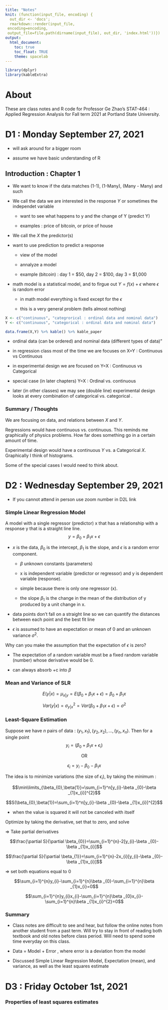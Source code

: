```yaml
---
title: "Notes"
knit: (function(input_file, encoding) {
  out_dir <- 'docs';
  rmarkdown::render(input_file,
 encoding=encoding,
 output_file=file.path(dirname(input_file), out_dir, 'index.html'))})
output:
  html_document:
    toc: true
    toc_float: TRUE
    theme: spacelab
---
```


```r
library(dplyr)
library(kableExtra)
```

# About

These are class notes and R code for Professor Ge Zhao's STAT-464 : Applied Regression Analysis for Fall term 2021 at Portland State University. 

# D1 : Monday September 27, 2021

- will ask around for a bigger room 

- assume we have basic understanding of R 

## Introduction : Chapter 1 

- We want to know if the data matches (1-1), (1-Many), (Many - Many) and such 

- We call the data we are interested in the response $Y$ or sometimes the independet variable 

  - want to see what happens to y and the change of Y (predict Y)
  
  - examples : price of bitcoin, or price of house 

- We call the $X$ the predictor(s)

- want to use prediction to predict a response 

  - view of the model 
  
  - annalyze a model 
  
  - example (bitcoin) : day 1 = \$50, day 2 = \$100, day 3 = \$1,000
  
- math model is a statistical model, and to firgue out $Y=f(x)+\epsilon$ where $\epsilon$ is random error

  - in math model everything is fixed except for the $\epsilon$
  
  - this is a very general problem (tells almost nothing)
  
```r
X <- c("continuous", "categrorical : ordinal data and nominal data")
Y <- c("continuous", "categorical : ordinal data and nominal data")

data.frame(X,Y) %>% kable() %>% kable_paper
```
- ordinal data (can be ordered) and nominal data (different types of data)"

- in regression class most of the time we are focuses on X=Y : Continuous vs Continuous 

- in experimental design we are focused on Y=X : Continuous vs Categorical 

- special case (in later chapters) Y=X : Ordinal vs. continuous 

- later (in other classes) we may see (double line) experimental design looks at every combination of categorical vs. categorical .

### Summary / Thoughts

We are focusing on data, and relations between $X$ and $Y$. 

Regressions would have continuous vs. continuous. This reminds me graphically of physics problems. How far does something go in a certain amount of time. 

Experimental design would have a continuous $Y$ vs. a Categorical $X$. Graphically I think of histograms. 

Some of the special cases I would need to think about. 

# D2 : Wednesday September 29, 2021

- If you cannot attend in person use zoom number in D2L link 

### Simple Linear Regression Model 

A model with a single regressor (predictor) x that has a relationship with a response y that is a straight line line. $$y=\beta _{0}+\beta _{1}x+\epsilon$$

- $x$ is the data, $\beta _{0}$ is the intercept, $\beta _{1}$ is the slope, and $\epsilon$ is a random error component. 

  - $\beta$ unknown constants (parameters)
  
  - x is independent variable (predictor or regressor) and y is dependent variable (response).
  
  - simple because there is only one regressor (x).
  
  - the slope $\beta_{1}$ is the change in the mean of the distribution of y produced by a unit change in x.

- data points don't fall on a straight line so we can quantify the distances between each point and the best fit line

- $\epsilon$ is assumed to have an expectation or mean of 0 and an unknown variance $\sigma ^{2}$.

Why can you make the assumption that the expectation of $\epsilon$ is zero? 

- The expectation of a random variable must be a fixed random variable (number) whose derivative would be 0.

- can always absorb +c into $\beta$

### Mean and Variance of SLR

$$E(y|x)=\mu_{x|y}=E(\beta _{0}+\beta _{1}x+\epsilon)=\beta _{0}+\beta_{1}x$$

$$Var(y|x)=\sigma^{2}_{y|x}=Var(\beta _{0}+\beta _{1}x+\epsilon)=\sigma^{2}$$

### Least-Square Estimation 

Suppose we have $n$ pairs of data : $(y_{1},x_{1}),(y_{2},x_{2}),...,(y_{n},x_{n})$. Then for a single point $$y_{i}=(\beta _{0}+\beta _{1}x+\epsilon_{i})$$

<center>

OR

</center>

$$\epsilon_{i}=y_{i}-\beta _{0}-\beta _{1}x$$

The idea is to minimize variations (the size of $\epsilon_{i}$), by taking the minimum : 

$$\min\limits_{\beta_{0},\beta{1}}=\sum_{i=1}^n[y_{i}-\beta _{0}-\beta _{1}x_{i}]^{2}$$

$$S(\beta_{0},\beta{1})=\sum_{i=1}^n[y_{i}-\beta _{0}-\beta _{1}x_{i}]^{2}$$

- when the value is squared it will not be canceled with itself 

Optimize by taking the derivative, set that to zero, and solve

$\Rightarrow$ Take partial derivatives

$$\frac{\partial S}{\partial \beta_{0}}=\sum_{i=1}^{n}-2[y_{i}-\beta _{0}-\beta _{1}x_{i}]$$

$$\frac{\partial S}{\partial \beta_{1}}=\sum_{i=1}^{n}-2x_{i}[y_{i}-\beta _{0}-\beta _{1}x_{i}]$$

$\Rightarrow$ set both equations equal to 0

$$\sum_{i=1}^{n}y_{i}-\sum_{i=1}^{n}\beta _{0}-\sum_{i=1}^{n}\beta _{1}x_{i}=0$$

$$\sum_{i=1}^{n}y_{i}x_{i}-\sum_{i=1}^{n}\beta _{0}x_{i}-\sum_{i=1}^{n}\beta _{1}x_{i}^{2}=0$$

### Summary 

- Class notes are difficult to see and hear, but follow the online notes from another student from a past term. Will try to stay in front of reading both textbook and old notes before class period. Will need to spend some time everyday on this class. 

- Data = Model + Error , where error is a deviation from the model 

- Discussed Simple Linear Regression Model, Expectation (mean), and variance, as well as the least squares estimate

# D3 : Friday October 1st, 2021

### Properties of least squares estimates


